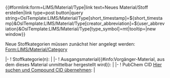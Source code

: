 <noinclude>
{{OslTemplate:Helper/Docu/FormTemplate}}

<div class=dynamic-page-form-link>{{#formlink:form=LIMS/Material/Type|link text=Neues Material/Stoff erstellen|link type=post button|query string=OslTemplate:LIMS/Material/Type[short_timestamp]=${short_timestamp}&OslTemplate:LIMS/Material/Type[creator_abbreviation]=${user_abbreviation}&OslTemplate:LIMS/Material/Type[type_symbol]=mt|tooltip=|new window}}</div>

</noinclude><includeonly>
Neue Stoffkategorien müssen zunächst hier angelegt werden: [[Form:LIMS/Material/Category]]
{{{info|page name=Material:<OslTemplate:LIMS/Material/Type[short_timestamp]>-<OslTemplate:LIMS/Material/Type[creator_abbreviation]>-<unique number;start=0001>-<OslTemplate:LIMS/Material/Type[type_symbol]>}}}
<div id="wikiPreview" style="display: none; padding-bottom: 25px; margin-bottom: 25px; border-bottom: 1px solid #AAAAAA;"></div>
{{{for template|OslTemplate:LIMS/Material/Type}}}
{{OslTemplate:LIMS/Form/Common/Header}}
|-
! Stoffkategorie(n): 
| {{{field|category|input type=tokens|values from concept=LIMS/Material/Category|delimiter=;|required}}} 
|-
! Ausgangsmaterial{{#info:Vorgänger-Material, aus dem dieses Material unmittelbar hergestellt wird}}: 
| {{{field|predecessor|input type=tokens|values from category=LIMS/Material/Type|delimiter=;}}}
|-
! PubChem CID [https://pubchem.ncbi.nlm.nih.gov/ Hier suchen und Compound CID übernehmen]: 
| {{{field|pubchem cid}}} 
{{OslTemplate:LIMS/Form/Common/Footer}}
</includeonly>